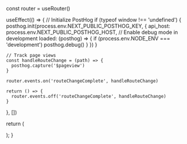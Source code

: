
  const router = useRouter()

  useEffect(() => {
    // Initialize PostHog
    if (typeof window !== 'undefined') {
      posthog.init(process.env.NEXT_PUBLIC_POSTHOG_KEY, {
        api_host: process.env.NEXT_PUBLIC_POSTHOG_HOST,
        // Enable debug mode in development
        loaded: (posthog) => {
          if (process.env.NODE_ENV === 'development') posthog.debug()
        }
      })
    }

    // Track page views
    const handleRouteChange = (path) => {
      posthog.capture('$pageview')
    }

    router.events.on('routeChangeComplete', handleRouteChange)

    return () => {
      router.events.off('routeChangeComplete', handleRouteChange)
    }
}, [])

return (
  <main className={GeistSans.className}>
    <PostHogProvider client={posthog}>
      <Component {...pageProps} />
      <Analytics />
    </PostHogProvider>
  </main>
  ); 
}
